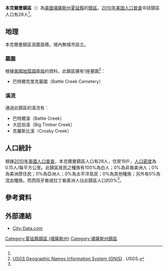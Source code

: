 {{noteTA
|1=zh-hans:县;zh-hk:縣;zh-tw:郡;
}}
{{Infobox settlement
|official_name = 本克爾曼鎮區
|native_name = Benkelman Township
|settlement_type = 鎮區
|image_map = Map highlighting Benkelman Township, Cheyenne County, Kansas.svg
|map_caption = 本克爾曼鎮區在夏延縣的位置
|coordinates_display = inline,title
|coordinates_region = US-KS
|subdivision_type = [[世界政區索引|國家]]
|subdivision_name = [[美国|美国]]
|subdivision_type1 = [[美國行政區劃|州]]
|subdivision_name1 = [[堪薩斯州|堪薩斯州]]
|subdivision_type2 = [[堪萨斯州行政区划|縣]]
|subdivision_name2 = [[夏延縣_(堪薩斯州)|夏延縣]]
|area_total_km2 = 186.35
|area_land_km2 = 186.35
|area_water_km2 = 0
|area_total_sq_mi =
|area_land_sq_mi =
|area_water_sq_mi =
|area_water_percent = 0
|population_as_of = [[2010年美国人口普查|2010]]
|population_footnotes = <ref name="Census 2010">{{cite web| url=http://factfinder2.census.gov| title=Race, Hispanic or Latino, Age, and Housing Occupancy: 2010 Census Redistricting Data, Benkelman township, Cheyenne County, Kansas| publisher=U.S. Census Bureau, American FactFinder 2| accessdate=2016-05-01| archive-date=2013-09-11| archive-url=https://web.archive.org/web/20130911234518/http://factfinder2.census.gov/| dead-url=no}}</ref>
|population_total = 28
|population_density_km2 = auto
|elevation_footnotes = 
|elevation_m = 1074
|elevation_ft = 3524
|latd = 39
|latm = 41
|lats = 03
|latNS = N
|longd = 101
|longm = 55
|longs = 00
|longEW = W
|postal_code_type =
|postal_code = 
|blank_name = [[聯邦資料處理標準|FIPS編碼]]
|blank_info = 20-06025
|blank1_name = [[地名信息系统|GNIS]] ID
|blank1_info = [http://geonames.usgs.gov/pls/gnispublic/f?p=gnispq:3:::NO::P3_FID:0485202 0485202]
|website = 
|footnotes = 
}}

'''本克爾曼鎮區'''（{{lang-en|'''Benkelman Township'''}}）為[[美國|美國]][[堪薩斯州|堪薩斯州]][[夏延縣_(堪薩斯州)|夏延縣]]的[[行政鎮區|鎮區]]。[[2010年美国人口普查|2010年美国人口普查]]中該鎮區人口有28人<ref name="Census 2010"/>。

==地理==
本克爾曼鎮區涵蓋面積{{convert|186.35|km2|sqmi}}，境內無城市設立。

===墓園===
根據[[美國地質調查局|美國地質調查局]]的資料，此鎮區擁有1座墓園<ref>[http://geonames.usgs.gov/domestic/index.html USGS Geographic Names Information System (GNIS)] {{Wayback|url=http://geonames.usgs.gov/domestic/index.html |date=20190428150204 }}. USGS.</ref>：
*巴特爾克里克墓園（Battle Creek Cemetery）

===溪流===
通過此鎮區的溪流有：
*巴特爾溪（Battle Creek）
*大廷伯溪（Big Timber Creek）
*克羅斯比溪（Crosby Creek）

==人口統計==
根據[[2010年美國人口普查|2010年美國人口普查]]，本克爾曼鎮區人口有28人，住房19戶，[[人口密度|人口密度]]為0.15人/每平方公里。此鎮區居民之種族有100%為白人；0%為非裔美洲人；0%為美洲原住民；0%為亞洲人；0%為太平洋島民；0%為其他種族；另外有0%為混血種族。而西班牙裔或拉丁裔美洲人佔此鎮區人口的0%<ref name="Census 2010"/>。

==參考資料==
{{reflist}}

==外部連結==
*[http://www.city-data.com/township/Benkelman-Cheyenne-KS.html City-Data.com] {{Wayback|url=http://www.city-data.com/township/Benkelman-Cheyenne-KS.html |date=20121021200818 }}

{{夏延縣 (堪薩斯州)}}

{{DEFAULTSORT:Benkelman}}
[[Category:夏延縣鎮區_(堪薩斯州)|Category:夏延縣鎮區 (堪薩斯州)]]
[[Category:堪薩斯州鎮區|Category:堪薩斯州鎮區]]